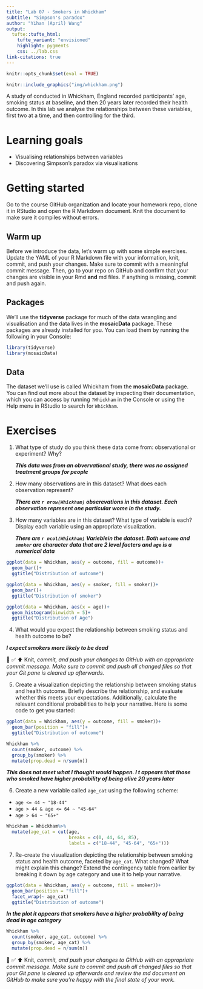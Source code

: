 ```yaml
---
title: "Lab 07 - Smokers in Whickham"
subtitle: "Simpson's paradox"
author: "Yihan (April) Wang"
output: 
  tufte::tufte_html:
    tufte_variant: "envisioned"
    highlight: pygments
    css: ../lab.css
link-citations: true
---
```


```r
knitr::opts_chunk$set(eval = TRUE)
```

```r
knitr::include_graphics("img/whickham.png")
```

A study of conducted in Whickham, England recorded participants' age, smoking status at baseline, and then 20 years later recorded their health outcome.
In this lab we analyse the relationships between these variables, first two at a time, and then controlling for the third.

# Learning goals

-   Visualising relationships between variables
-   Discovering Simpson's paradox via visualisations

# Getting started

Go to the course GitHub organization and locate your homework repo, clone it in RStudio and open the R Markdown document.
Knit the document to make sure it compiles without errors.

## Warm up

Before we introduce the data, let's warm up with some simple exercises.
Update the YAML of your R Markdown file with your information, knit, commit, and push your changes.
Make sure to commit with a meaningful commit message.
Then, go to your repo on GitHub and confirm that your changes are visible in your Rmd **and** md files.
If anything is missing, commit and push again.

## Packages

We'll use the **tidyverse** package for much of the data wrangling and visualisation and the data lives in the **mosaicData** package.
These packages are already installed for you.
You can load them by running the following in your Console:

```r
library(tidyverse) 
library(mosaicData) 
```

## Data

The dataset we'll use is called Whickham from the **mosaicData** package.
You can find out more about the dataset by inspecting their documentation, which you can access by running `?Whickham` in the Console or using the Help menu in RStudio to search for `Whickham`.

# Exercises

1.  What type of study do you think these data come from: observational or experiment?
    Why?
    
    ***This data was from an obvervational study, there was no assigned treatment groups for people***
    
2.  How many observations are in this dataset?
    What does each observation represent?
    
    ***There are `r nrow(Whickham)` obserevations in this dataset. Each observation represent one particular wome in the study.***


3.  How many variables are in this dataset?
    What type of variable is each?
    Display each variable using an appropriate visualization.
    
    ***There are `r ncol(Whickham)` Varieblein the dataset. Both `outcome` and `smoker` are character data that are 2 level facters and `age` is a numerical data***
    
```r
ggplot(data = Whickham, aes(y = outcome, fill = outcome))+
  geom_bar()+
  ggtitle("Distribution of outcome")
```

```r
ggplot(data = Whickham, aes(y = smoker, fill = smoker))+
  geom_bar()+
  ggtitle("Distribution of smoker")
```

```r
ggplot(data = Whickham, aes(x = age))+
  geom_histogram(binwidth = 5)+
  ggtitle("Distribution of Age")
```

4.  What would you expect the relationship between smoking status and health outcome to be?

***I expect smokers more likely to be dead***

🧶 ✅ ⬆️ Knit, *commit, and push your changes to GitHub with an appropriate commit message. Make sure to commit and push all changed files so that your Git pane is cleared up afterwards.*

5.  Create a visualization depicting the relationship between smoking status and health outcome. Briefly describe the relationship, and evaluate whether this meets your expectations. Additionally, calculate the relevant conditional probabilities to help your narrative. Here is some code to get you started:

```r
ggplot(data = Whickham, aes(y = outcome, fill = smoker))+
  geom_bar(position = "fill")+
  ggtitle("Distribution of outcome")
```

```r
Whickham %>%
  count(smoker, outcome) %>%
  group_by(smoker) %>%
  mutate(prop.dead = n/sum(n))
```

***This does not meet what I thought would happen. I t appears that those who smoked have higher probability of being alive 20 years later***

6.  Create a new variable called `age_cat` using the following scheme:

-   `age <= 44 ~ "18-44"`
-   `age > 44 & age <= 64 ~ "45-64"`
-   `age > 64 ~ "65+"`

```r

Whickham = Whickham%>%
  mutate(age_cat = cut(age,
                       breaks = c(0, 44, 64, 85),
                       labels = c("18-44", "45-64", "65+")))

```

7.  Re-create the visualization depicting the relationship between smoking status and health outcome, faceted by `age_cat`. What changed? What might explain this change? Extend the contingency table from earlier by breaking it down by age category and use it to help your narrative.

```r

ggplot(data = Whickham, aes(y = outcome, fill = smoker))+
  geom_bar(position = "fill")+
  facet_wrap(~ age_cat)
  ggtitle("Distribution of outcome")

```

***In the plot it appears that smokers have a higher probability of being dead in age category***

```r
Whickham %>%
  count(smoker, age_cat, outcome) %>%
  group_by(smoker, age_cat) %>%
  mutate(prop.dead = n/sum(n))
```

🧶 ✅ ⬆️ Knit, *commit, and push your changes to GitHub with an appropriate commit message. Make sure to commit and push all changed files so that your Git pane is cleared up afterwards and review the md document on GitHub to make sure you're happy with the final state of your work.*
